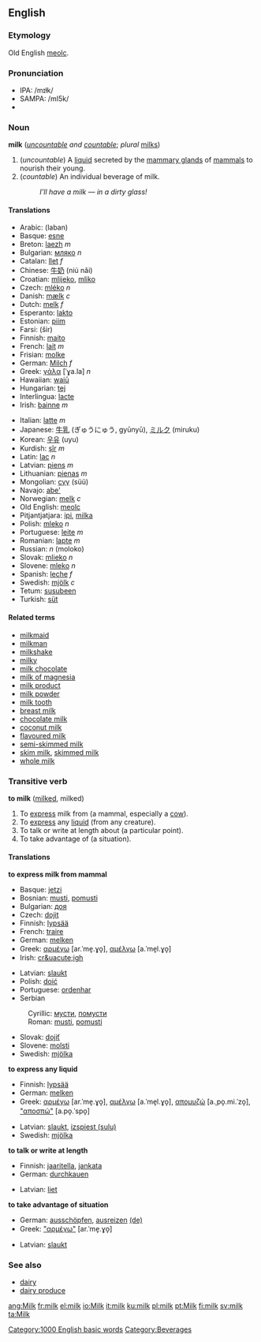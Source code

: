 ==English==
===Etymology===
Old English [[meolc]].

===Pronunciation===
*IPA: /mɪɫk/
*SAMPA: /mI5k/
*{{audio|en-us-milk.ogg|Audio (US)}}

===Noun===
'''milk''' (''[[uncountable]] and [[countable]]''; ''plural'' [[milk]]s)

#(''uncountable'') A [[liquid]] secreted by the [[mammary gland]]s of [[mammal]]s to nourish their young.
#(''countable'') An individual beverage of milk.
#:''I'll have a milk &mdash; in a dirty glass!''

====Translations====
{{top}}
*Arabic: {{ARchar|[[لبن]]}} (laban)
*Basque: [[esne]]
*Breton: [[laezh]] ''m''
*Bulgarian: [[мляко]] ''n''
*Catalan: [[llet]] ''f''
*Chinese: [[牛奶]] (niú nǎi)
*Croatian: [[mlijeko]], [[mliko]]
*Czech: [[mléko]] ''n''
*Danish: [[mælk]] ''c''
*Dutch: [[melk]] ''f''
*Esperanto: [[lakto]]
*Estonian: [[piim#Estonian|piim]]
*Farsi: {{FAchar|[[شير]]}} (šir)
*Finnish: [[maito]]
*French: [[lait]] ''m''
*Frisian: [[molke]]
*German: [[Milch]] ''f''
*Greek: [[γάλα]] [ˈɣa.la] ''n''
*Hawaiian: [[waiū]]
*Hungarian: [[tej]]
*Interlingua: [[lacte]]
*Irish: [[bainne]] ''m''
{{mid}}
*Italian: [[latte]] ''m''
*Japanese: [[牛乳]] (ぎゅうにゅう, gyūnyū), [[ミルク]] (miruku)
*Korean: [[우유]] (uyu)
*Kurdish: [[şîr]] ''m''
*Latin: [[lac]] ''n''
*Latvian: [[piens]] ''m''
*Lithuanian: [[pienas]] ''m''
*Mongolian: [[сүү]] (s&uuml;&uuml;)
*Navajo: [[abe']]
*Norwegian: [[melk]] ''c''
*Old English: [[meolc]]
*Pitjantjatjara: [[ipi]], [[milka]]
*Polish: [[mleko]] ''n''
*Portuguese: [[leite]] ''m''
*Romanian: [[lapte]] ''m''
*Russian: {{RUchar|[[молоко]]}} ''n'' (moloko)
*Slovak: [[mlieko]] ''n''
*Slovene: [[mleko]] ''n''
*Spanish: [[leche]] ''f''
*Swedish: [[mjölk]] ''c''
*Tetum: [[susubeen]]
*Turkish: [[süt]]
{{bottom}}

====Related terms====
*[[milkmaid]]
*[[milkman]]
*[[milkshake]]
*[[milky]]
*[[milk chocolate]]
*[[milk of magnesia]]
*[[milk product]]
*[[milk powder]]
*[[milk tooth]]
*[[breast milk]]
*[[chocolate milk]]
*[[coconut milk]]
*[[flavoured milk]]
*[[semi-skimmed milk]]
*[[skim milk]], [[skimmed milk]]
*[[whole milk]]

===Transitive verb===
'''to milk''' ([[milked]], milked)

#To [[express]] milk from (a mammal, especially a [[cow]]).
#To [[express]] any [[liquid]] (from any creature).
#To talk or write at length about (a particular point).
#To take advantage of (a situation).

====Translations====
'''to express milk from mammal'''
{{top}}
<!--languages from A to I go here-->
*Basque: [[jetzi]]
*Bosnian: [[musti]], [[pomusti]]
*Bulgarian: [[доя]]
*Czech: [[dojit]]
*Finnish: [[lypsää]]
*French: [[traire]]
*German: [[melken]]
*Greek: [[αρμέγω]] [ar.ˈme̞.ɣo̞], [[αμέλγω]] [a.ˈme̞l.ɣo̞]
*Irish: [[cr&uacute;igh]]
{{mid}}
<!--languages from J to Z go here-->
*Latvian: [[slaukt]]
*Polish: [[doić]]
*Portuguese: [[ordenhar]]
*Serbian
:Cyrillic: [[мусти]], [[помусти]]
:Roman: [[musti]], [[pomusti]]
*Slovak: [[dojiť]]
*Slovene: [[molsti]]
*Swedish: [[mjölka]]
{{bottom}}

'''to express any liquid'''
{{top}}
<!--languages from A to I go here-->
*Finnish: [[lypsää]]
*German: [[melken]]
*Greek: [[αρμέγω]] [ar.ˈme̞.ɣo̞], [[αμέλγω]] [a.ˈme̞l.ɣo̞], [[απομυζώ]] [a.ˌpo̞.mi.ˈzo̞], [["αποσπώ"]] [a.po̞.ˈspo̞]
{{mid}}
<!--languages from J to Z go here-->
*Latvian: [[slaukt]], [[izspiest|izspiest (sulu)]]
*Swedish: [[mjölka]]
{{bottom}}

'''to talk or write at length'''
{{top}}
<!--languages from A to I go here-->
*Finnish: [[jaaritella]], [[jankata]]
*German: [[durchkauen]]
{{mid}}
<!--languages from J to Z go here-->
*Latvian: [[liet]]
{{bottom}}

'''to take advantage of situation'''
{{top}}
<!--languages from A to I go here-->
*German: [[ausschöpfen]], [[ausreizen]] [[:de:ausreizen|(de)]]
*Greek: [["αρμέγω"]] [ar.ˈme̞.ɣo̞]
{{mid}}
<!--languages from J to Z go here-->
*Latvian: [[slaukt]]
{{bottom}}

===See also===
*[[dairy]]
*[[dairy produce]]
{{Wikipedia}}

[[Category:1000 English basic words]]
[[Category:Beverages]]

[[ang:Milk]]
[[fr:milk]]
[[el:milk]]
[[io:Milk]]
[[it:milk]]
[[ku:milk]]
[[pl:milk]]
[[pt:Milk]]
[[fi:milk]]
[[sv:milk]]
[[ta:Milk]]